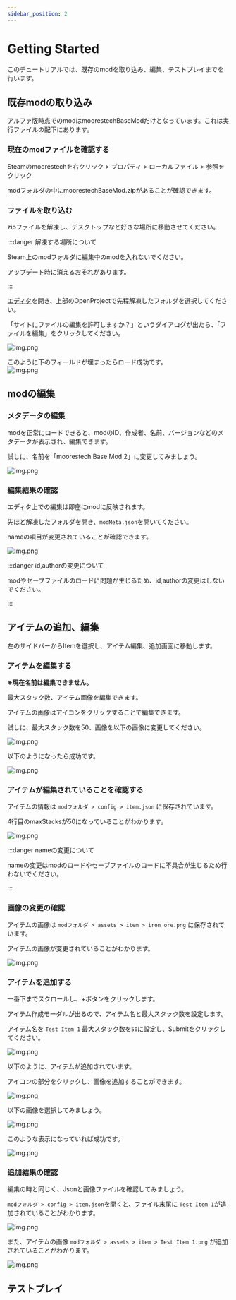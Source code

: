 ```yaml
---
sidebar_position: 2
---
```


# Getting Started
このチュートリアルでは、既存のmodを取り込み、編集、テストプレイまでを行います。

## 既存modの取り込み
アルファ版時点でのmodはmoorestechBaseModだけとなっています。これは実行ファイルの配下にあります。

### 現在のmodファイルを確認する
Steamのmoorestechを右クリック > プロパティ > ローカルファイル > 参照をクリック

modフォルダの中にmoorestechBaseMod.zipがあることが確認できます。

### ファイルを取り込む
zipファイルを解凍し、デスクトップなど好きな場所に移動させてください。

:::danger 解凍する場所について

Steam上のmodフォルダに編集中のmodを入れないでください。

アップデート時に消えるおそれがあります。

:::

[エディタ](https://editor.moores.tech/)を開き、上部のOpenProjectで先程解凍したフォルダを選択してください。
  
「サイトにファイルの編集を許可しますか？」というダイアログが出たら、「ファイルを編集」をクリックしてください。

![img.png](img/file-edit-dialog.png)  
  
このように下のフィールドが埋まったらロード成功です。  
![img.png](img/load-success.png)

## modの編集

### メタデータの編集
modを正常にロードできると、modのID、作成者、名前、バージョンなどのメタデータが表示され、編集できます。

試しに、名前を「moorestech Base Mod 2」に変更してみましょう。

![img.png](img/getting-started-edit-name.png)

### 編集結果の確認
エディタ上での編集は即座にmodに反映されます。

先ほど解凍したフォルダを開き、`modMeta.json`を開いてください。

nameの項目が変更されていることが確認できます。

![img.png](img/edit-name-result.png)

:::danger id,authorの変更について

modやセーブファイルのロードに問題が生じるため、id,authorの変更はしないでください。

:::

## アイテムの追加、編集
左のサイドバーからItemを選択し、アイテム編集、追加画面に移動します。

### アイテムを編集する
**※現在名前は編集できません。**

最大スタック数、アイテム画像を編集できます。

アイテムの画像はアイコンをクリックすることで編集できます。

試しに、最大スタック数を50、画像を以下の画像に変更してください。

![img.png](img/iron.png)

以下のようになったら成功です。

![img.png](img/item-edit-result.png)

### アイテムが編集されていることを確認する

アイテムの情報は `modフォルダ > config > item.json` に保存されています。

4行目のmaxStacksが50になっていることがわかります。

![img.png](img/item-edit-result-json.png)

:::danger nameの変更について

nameの変更はmodのロードやセーブファイルのロードに不具合が生じるため行わないでください。

:::

### 画像の変更の確認

アイテムの画像は `modフォルダ > assets > item > iron ore.png` に保存されています。

アイテムの画像が変更されていることがわかります。

![img.png](img/item-edit-result-img.png)


### アイテムを追加する
一番下までスクロールし、+ボタンをクリックします。

アイテム作成モーダルが出るので、アイテム名と最大スタック数を設定します。

アイテム名を `Test Item 1` 最大スタック数を`50`に設定し、Submitをクリックしてください。

![img.png](img/item-create.png)

以下のように、アイテムが追加されています。

アイコンの部分をクリックし、画像を追加することができます。

![img.png](img/item-create-result.png)

以下の画像を選択してみましょう。

![img.png](img/test-item-icon.png)

このような表示になっていれば成功です。

![img.png](img/added-item-upload-image.png)

### 追加結果の確認

編集の時と同じく、Jsonと画像ファイルを確認してみましょう。

`modフォルダ > config > item.json`を開くと、ファイル末尾に `Test Item 1`が追加されていることがわかります。

![img.png](img/item-add-json.png)

また、アイテムの画像  `modフォルダ > assets > item > Test Item 1.png` が追加されていることがわかります。

![img.png](img/item-add-image.png)


## テストプレイ